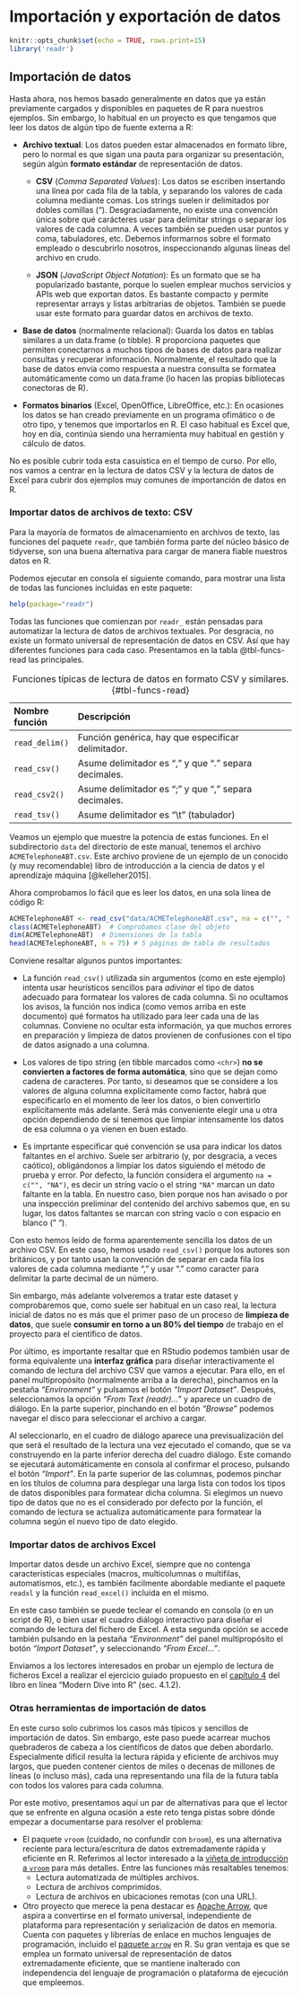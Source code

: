 # Importación y exportación de datos

```r
knitr::opts_chunk$set(echo = TRUE, rows.print=15)
library('readr')
```

## Importación de datos

Hasta ahora, nos hemos basado generalmente en datos que ya están previamente
cargados y disponibles en paquetes de R para nuestros ejemplos. Sin embargo,
lo habitual en un proyecto es que tengamos que leer los datos de algún tipo
de fuente externa a R:

* **Archivo textual**: Los datos pueden estar almacenados en formato libre,
pero lo normal es que sigan una pauta para organizar su presentación, según
algún **formato estándar** de representación de datos.
  * **CSV** (*Comma Separated Values*): Los datos se escriben insertando una
  línea por cada fila de la tabla, y separando los valores de cada columna
  mediante comas. Los strings suelen ir delimitados por dobles comillas (").
  Desgraciadamente, no existe una convención única sobre qué carácteres usar
  para delimitar strings o separar los valores de cada columna. A veces
  también se pueden usar puntos y coma, tabuladores, etc. Debemos informarnos
  sobre el formato empleado o descubrirlo nosotros, inspeccionando algunas
  líneas del archivo en crudo.
  
  * **JSON** (*JavaScript Object Notation*): Es un formato que se ha popularizado
  bastante, porque lo suelen emplear muchos servicios y APIs web que exportan
  datos. Es bastante compacto y permite representar arrays y listas arbitrarias
  de objetos. También se puede usar este formato para guardar datos en
  archivos de texto.

* **Base de datos** (normalmente relacional): Guarda los datos en tablas
similares a un data.frame (o tibble). R proporciona paquetes que permiten
conectarnos a muchos tipos de bases de datos para realizar consultas y
recuperar información. Normalmente, el resultado que la base de datos envía
como respuesta a nuestra consulta se formatea automáticamente como un data.frame
(lo hacen las propias bibliotecas conectoras de R).

* **Formatos binarios** (Excel, OpenOffice, LibreOffice, etc.): En ocasiones los datos
se han creado previamente en un programa ofimático o de otro tipo, y tenemos que
importarlos en R. El caso habitual es Excel que, hoy en día, continúa siendo 
una herramienta muy habitual en gestión y cálculo de datos.

No es posible cubrir toda esta casuística en el tiempo de curso. Por ello,
nos vamos a centrar en la lectura de datos CSV y la lectura de datos
de Excel para cubrir dos ejemplos muy comunes de importanción de datos en R.


### Importar datos de archivos de texto: CSV

Para la mayoría de formatos de almacenamiento en archivos de texto, las funciones
del paquete `readr`, que también forma parte del núcleo básico de tidyverse,
son una buena alternativa para cargar de manera fiable nuestros datos en R.

Podemos ejecutar en consola el siguiente comando, para mostrar una lista de
todas las funciones incluidas en este paquete:

```r
help(package="readr")
```

Todas las funciones que comienzan por `readr_` están pensadas para automatizar
la lectura de datos de archivos textuales. Por desgracia, no existe un formato
universal de representación de datos en CSV. Así que hay diferentes funciones
para cada caso. Presentamos en la tabla @tbl-funcs-read las principales.


| Nombre función | Descripción                                                |
|:---------------|:-----------------------------------------------------------|
| `read_delim()` | Función genérica, hay que especificar delimitador. |
| `read_csv()`   | Asume delimitador es "," y que "." separa decimales. |
| `read_csv2()`  | Asume delimitador es ";" y que "," separa decimales. |
| `read_tsv()`   | Asume delimitador es "\\t" (tabulador) |

: Funciones típicas de lectura de datos en formato CSV y similares. {#tbl-funcs-read}

Veamos un ejemplo que muestre la potencia de estas funciones. En el subdirectorio 
`data` del directorio de este manual, tenemos el archivo `ACMETelephoneABT.csv`.
Este archivo proviene de un ejemplo de un conocido (y muy recomendable) libro
de introducción a la ciencia de datos y el aprendizaje máquina [@kelleher2015].

Ahora comprobamos lo fácil que es leer los datos, en una sola línea de código R:

```r
ACMETelephoneABT <- read_csv("data/ACMETelephoneABT.csv", na = c("", " "))
class(ACMETelephoneABT)  # Comprobamos clase del objeto
dim(ACMETelephoneABT)  # Dimensiones de la tabla
head(ACMETelephoneABT, n = 75) # 5 páginas de tabla de resultados
```

Conviene resaltar algunos puntos importantes:

* La función `read_csv()` utilizada sin argumentos (como en este ejemplo) intenta usar
heurísticos sencillos para *adivinar* el tipo de datos adecuado para formatear los
valores de cada columna. Si no ocultamos los avisos, la función nos indica
(como vemos arriba en este documento) qué formatos ha utilizado para leer
cada una de las columnas. Conviene no ocultar esta información, ya que muchos
errores en preparación y limpieza de datos provienen de confusiones con el
tipo de datos asignado a una columna.

* Los valores de tipo string (en tibble marcados como `<chr>`) **no se convierten a factores
de forma automática**, sino que se dejan como cadena de caracteres. Por tanto, si deseamos
que se considere a los valores de alguna columna explícitamente como factor, habrá
que especificarlo en el momento de leer los datos, o bien convertirlo explícitamente más
adelante. Será más conveniente elegir una u otra opción dependiendo de si tenemos que
limpiar intensamente los datos de esa columna o ya vienen en buen estado.

* Es imprtante especificar qué convención se usa para indicar los datos faltantes en el
archivo. Suele ser arbitrario (y, por desgracia, a veces caótico), obligándonos a limpiar
los datos siguiendo el método de prueba y error. Por defecto, la función considera el
argumento `na = c("", "NA")`, es decir un stríng vacío o el string `"NA"` marcan un dato
faltante en la tabla. En nuestro caso, bien porque nos han avisado o por una inspección
preliminar del contenido del archivo sabemos que, en su lugar, los datos faltantes se
marcan con string vacío o con espacio en blanco (" ").

Con esto hemos leído de forma aparentemente sencilla los datos de un archivo CSV. En este
caso, hemos usado `read_csv()` porque los autores son británicos, y por tanto usan la
convención de separar en cada fila los valores de cada columna mediante "," y usar
"." como caracter para delimitar la parte decimal de un número.

Sin embargo, más adelante volveremos a tratar este dataset y comprobaremos que, como 
suele ser habitual en un caso real, la lectura inicial de datos no es más que el
primer paso de un proceso de **limpieza de datos**, que suele **consumir en torno
a un 80% del tiempo** de trabajo en el proyecto para el científico de datos.

Por último, es importante resaltar que en RStudio podemos también usar de forma
equivalente una **interfaz gráfica** para diseñar interactivamente el comando de lectura
del archivo CSV que vamos a ejecutar. Para ello, en el panel multipropósito (normalmente
arriba a la derecha), pinchamos en la pestaña *"Environment"* y pulsamos el botón
*"Import Dataset"*. Después, seleccionamos la opción *"From Text (readr)..."* y aparece
un cuadro de diálogo. En la parte superior, pinchando en el botón *"Browse"* podemos
navegar el disco para seleccionar el archivo a cargar.

Al seleccionarlo, en el
cuadro de diálogo aparece una previsualización del que será el resultado de la lectura
una vez ejecutado el comando, que se va construyendo en la parte inferior derecha del
cuadro diálogo. Este comando se ejecutará automáticamente en consola al confirmar el
proceso, pulsando el botón *"Import"*. En la parte superior de las columnas, podemos
pinchar en los títulos de columna para desplegar una larga lista con todos los tipos
de datos disponibles para formatear dicha columna. Si elegimos un nuevo tipo de datos
que no es el considerado por defecto por la función, el comando de lectura se actualiza
automáticamente para formatear la columna según el nuevo tipo de dato elegido.

### Importar datos de archivos Excel

Importar datos desde un archivo Excel, siempre que no contenga características
especiales (macros, multicolumnas o multifilas, automatismos, etc.), es también
facilmente abordable mediante el paquete `readxl` y la función `read_excel()`
incluida en el mismo.

En este caso también se puede teclear el comando en consola (o en un script
de R), o bien usar el cuadro diálogo interactivo para diseñar el comando de lectura
del fichero de Excel. A esta segunda opción se accede también pulsando en la 
pestaña *"Environment"* del panel multipropósito el botón *"Import Dataset"*,
y seleccionando *"From Excel..."*.

Enviamos a los lectores interesados en probar un ejemplo de lectura de ficheros
Excel a realizar el ejercicio guiado propuesto en el 
[capítulo 4](https://moderndive.com/4-tidy.html#using-rstudios-interface) 
del libro en línea "Modern Dive into R" (sec. 4.1.2).

### Otras herramientas de importación de datos

En este curso solo cubrimos los casos más típicos y sencillos de importación
de datos. Sin embargo, este paso puede acarrear muchos quebraderos de cabeza
a los científicos de datos que deben abordarlo. Especialmente difícil resulta
la lectura rápida y eficiente de archivos muy largos, que pueden contener
cientos de miles o decenas de millones de líneas (o incluso más), cada 
una representando una fila de la futura tabla con todos los valores para cada
columna.

Por este motivo, presentamos aquí un par de alternativas para que el lector que
se enfrente en alguna ocasión a este reto tenga pistas sobre dónde empezar
a documentarse para resolver el problema:

* El paquete `vroom` (cuidado, no confundir con `broom`), es una alternativa
reciente para lectura/escritura de datos extremadamente rápida y eficiente en R. Referimos
al lector interesado a la [viñeta de introducción a `vroom`](https://cran.r-project.org/web/packages/vroom/vignettes/vroom.html)
para más detalles. Entre las funciones más resaltables tenemos:
  * Lectura automatizada de múltiples archivos.
  * Lectura de archivos comprimidos.
  * Lectura de archivos en ubicaciones remotas (con una URL).

* Otro proyecto que merece la pena destacar es [Apache Arrow](https://arrow.apache.org/),
que aspira a convertirse en el formato universal, independiente de plataforma
para representación y serialización de datos en memoria. Cuenta con paquetes
y librerías de enlace en muchos lenguajes de programación, incluido el
[paquete `arrow`](https://arrow.apache.org/docs/r/) en R. Su gran ventaja es
que se emplea un formato universal de representación de datos extremadamente
eficiente, que se mantiene inalterado con independencia del lenguaje de
programación o plataforma de ejecución que empleemos.








